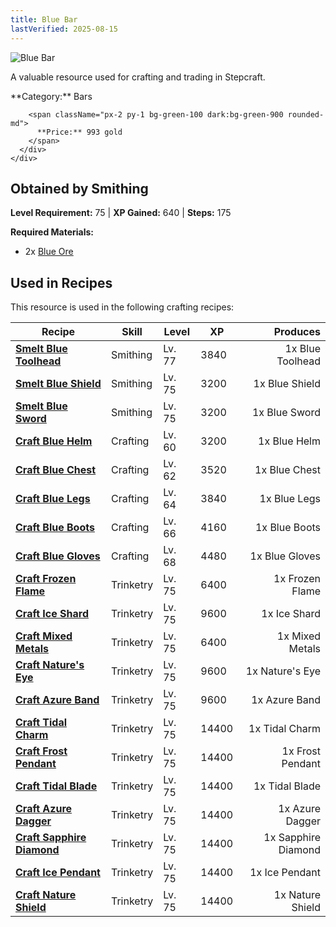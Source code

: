 ```yaml
---
title: Blue Bar
lastVerified: 2025-08-15
---
```


<div className="flex items-start gap-6 mb-8">
  <div className="flex-shrink-0">
    <img src="/assets/resources/smithing/blue_bar.png" alt="Blue Bar" className="w-24 h-24 border rounded-lg" />
  </div>
  <div className="flex-1">
    <div className="space-y-2">
      <p className="text-lg text-muted-foreground">A valuable resource used for crafting and trading in Stepcraft.</p>
      <div className="flex flex-wrap gap-4 text-sm">
        <span className="px-2 py-1 bg-blue-100 dark:bg-blue-900 rounded-md">
          **Category:** Bars
        </span>
        
        <span className="px-2 py-1 bg-green-100 dark:bg-green-900 rounded-md">
          **Price:** 993 gold
        </span>
      </div>
    </div>
  </div>
</div>

## Obtained by Smithing
**Level Requirement:** 75 | **XP Gained:** 640 | **Steps:** 175


**Required Materials:**
- 2x [Blue Ore](/docs/resources/individual/blue_ore)


## Used in Recipes

This resource is used in the following crafting recipes:

| Recipe | Skill | Level | XP | Produces |
|--------|-------|-------|----|---------:|
| **[Smelt Blue Toolhead](/docs/resources/individual/blue_toolhead)** | Smithing | Lv. 77 | 3840 | 1x Blue Toolhead |
| **[Smelt Blue Shield](/docs/items/individual/blue_shield)** | Smithing | Lv. 75 | 3200 | 1x Blue Shield |
| **[Smelt Blue Sword](/docs/items/individual/blue_sword)** | Smithing | Lv. 75 | 3200 | 1x Blue Sword |
| **[Craft Blue Helm](/docs/items/individual/blue_helm)** | Crafting | Lv. 60 | 3200 | 1x Blue Helm |
| **[Craft Blue Chest](/docs/items/individual/blue_chest)** | Crafting | Lv. 62 | 3520 | 1x Blue Chest |
| **[Craft Blue Legs](/docs/items/individual/blue_legs)** | Crafting | Lv. 64 | 3840 | 1x Blue Legs |
| **[Craft Blue Boots](/docs/items/individual/blue_boots)** | Crafting | Lv. 66 | 4160 | 1x Blue Boots |
| **[Craft Blue Gloves](/docs/items/individual/blue_gloves)** | Crafting | Lv. 68 | 4480 | 1x Blue Gloves |
| **[Craft Frozen Flame](/docs/items/individual/frozen_flame)** | Trinketry | Lv. 75 | 6400 | 1x Frozen Flame |
| **[Craft Ice Shard](/docs/items/individual/ice_shard)** | Trinketry | Lv. 75 | 9600 | 1x Ice Shard |
| **[Craft Mixed Metals](/docs/items/individual/mixed_metals)** | Trinketry | Lv. 75 | 6400 | 1x Mixed Metals |
| **[Craft Nature's Eye](/docs/items/individual/natures_eye)** | Trinketry | Lv. 75 | 9600 | 1x Nature's Eye |
| **[Craft Azure Band](/docs/items/individual/azure_band)** | Trinketry | Lv. 75 | 9600 | 1x Azure Band |
| **[Craft Tidal Charm](/docs/items/individual/tidal_charm)** | Trinketry | Lv. 75 | 14400 | 1x Tidal Charm |
| **[Craft Frost Pendant](/docs/items/individual/frost_pendant)** | Trinketry | Lv. 75 | 14400 | 1x Frost Pendant |
| **[Craft Tidal Blade](/docs/items/individual/tidal_blade)** | Trinketry | Lv. 75 | 14400 | 1x Tidal Blade |
| **[Craft Azure Dagger](/docs/items/individual/azure_dagger)** | Trinketry | Lv. 75 | 14400 | 1x Azure Dagger |
| **[Craft Sapphire Diamond](/docs/items/individual/sapphire_diamond)** | Trinketry | Lv. 75 | 14400 | 1x Sapphire Diamond |
| **[Craft Ice Pendant](/docs/items/individual/ice_pendant)** | Trinketry | Lv. 75 | 14400 | 1x Ice Pendant |
| **[Craft Nature Shield](/docs/items/individual/nature_shield)** | Trinketry | Lv. 75 | 14400 | 1x Nature Shield |
